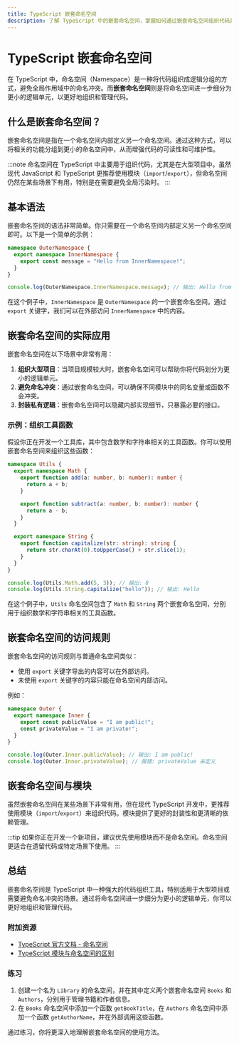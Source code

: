 ```yaml
---
title: TypeScript 嵌套命名空间
description: 了解 TypeScript 中的嵌套命名空间，掌握如何通过嵌套命名空间组织代码并避免命名冲突。
---
```


# TypeScript 嵌套命名空间

在 TypeScript 中，命名空间（Namespace）是一种将代码组织成逻辑分组的方式，避免全局作用域中的命名冲突。而**嵌套命名空间**则是将命名空间进一步细分为更小的逻辑单元，以更好地组织和管理代码。

## 什么是嵌套命名空间？

嵌套命名空间是指在一个命名空间内部定义另一个命名空间。通过这种方式，可以将相关的功能分组到更小的命名空间中，从而增强代码的可读性和可维护性。

:::note
命名空间在 TypeScript 中主要用于组织代码，尤其是在大型项目中。虽然现代 JavaScript 和 TypeScript 更推荐使用模块（`import`/`export`），但命名空间仍然在某些场景下有用，特别是在需要避免全局污染时。
:::

## 基本语法

嵌套命名空间的语法非常简单。你只需要在一个命名空间内部定义另一个命名空间即可。以下是一个简单的示例：

```typescript
namespace OuterNamespace {
  export namespace InnerNamespace {
    export const message = "Hello from InnerNamespace!";
  }
}

console.log(OuterNamespace.InnerNamespace.message); // 输出: Hello from InnerNamespace!
```

在这个例子中，`InnerNamespace` 是 `OuterNamespace` 的一个嵌套命名空间。通过 `export` 关键字，我们可以在外部访问 `InnerNamespace` 中的内容。

## 嵌套命名空间的实际应用

嵌套命名空间在以下场景中非常有用：

1. **组织大型项目**：当项目规模较大时，嵌套命名空间可以帮助你将代码划分为更小的逻辑单元。
2. **避免命名冲突**：通过嵌套命名空间，可以确保不同模块中的同名变量或函数不会冲突。
3. **封装私有逻辑**：嵌套命名空间可以隐藏内部实现细节，只暴露必要的接口。

### 示例：组织工具函数

假设你正在开发一个工具库，其中包含数学和字符串相关的工具函数。你可以使用嵌套命名空间来组织这些函数：

```typescript
namespace Utils {
  export namespace Math {
    export function add(a: number, b: number): number {
      return a + b;
    }

    export function subtract(a: number, b: number): number {
      return a - b;
    }
  }

  export namespace String {
    export function capitalize(str: string): string {
      return str.charAt(0).toUpperCase() + str.slice(1);
    }
  }
}

console.log(Utils.Math.add(5, 3)); // 输出: 8
console.log(Utils.String.capitalize("hello")); // 输出: Hello
```

在这个例子中，`Utils` 命名空间包含了 `Math` 和 `String` 两个嵌套命名空间，分别用于组织数学和字符串相关的工具函数。

## 嵌套命名空间的访问规则

嵌套命名空间的访问规则与普通命名空间类似：

- 使用 `export` 关键字导出的内容可以在外部访问。
- 未使用 `export` 关键字的内容只能在命名空间内部访问。

例如：

```typescript
namespace Outer {
  export namespace Inner {
    export const publicValue = "I am public!";
    const privateValue = "I am private!";
  }
}

console.log(Outer.Inner.publicValue); // 输出: I am public!
console.log(Outer.Inner.privateValue); // 报错: privateValue 未定义
```

## 嵌套命名空间与模块

虽然嵌套命名空间在某些场景下非常有用，但在现代 TypeScript 开发中，更推荐使用模块（`import`/`export`）来组织代码。模块提供了更好的封装性和更清晰的依赖管理。

:::tip
如果你正在开发一个新项目，建议优先使用模块而不是命名空间。命名空间更适合在遗留代码或特定场景下使用。
:::

## 总结

嵌套命名空间是 TypeScript 中一种强大的代码组织工具，特别适用于大型项目或需要避免命名冲突的场景。通过将命名空间进一步细分为更小的逻辑单元，你可以更好地组织和管理代码。

### 附加资源

- [TypeScript 官方文档 - 命名空间](https://www.typescriptlang.org/docs/handbook/namespaces.html)
- [TypeScript 模块与命名空间的区别](https://www.typescriptlang.org/docs/handbook/modules.html)

### 练习

1. 创建一个名为 `Library` 的命名空间，并在其中定义两个嵌套命名空间 `Books` 和 `Authors`，分别用于管理书籍和作者信息。
2. 在 `Books` 命名空间中添加一个函数 `getBookTitle`，在 `Authors` 命名空间中添加一个函数 `getAuthorName`，并在外部调用这些函数。

通过练习，你将更深入地理解嵌套命名空间的使用方法。